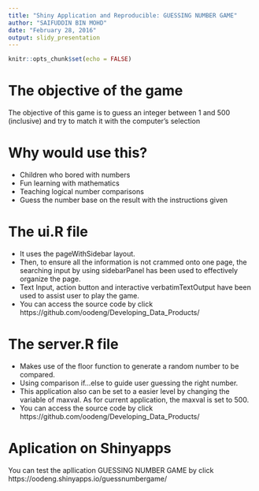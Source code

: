 ```yaml
---
title: "Shiny Application and Reproducible: GUESSING NUMBER GAME"
author: "SAIFUDDIN BIN MOHD"
date: "February 28, 2016"
output: slidy_presentation
---
```


```r
knitr::opts_chunk$set(echo = FALSE)
```

The objective of the game
========================================================
The objective of this game is to guess an integer between 1 and 500 (inclusive) and try to match it with the computer's selection

Why would use this?
========================================================

* Children who bored with numbers
* Fun learning with mathematics
* Teaching logical number comparisons
* Guess the number base on the result with the instructions given

The ui.R file
========================================================
* It uses the pageWithSidebar layout.
* Then, to ensure all the information is not crammed onto one page, the searching input by using sidebarPanel has been used to effectively organize the page.
* Text Input, action button and  interactive verbatimTextOutput have been used to assist user to play the game.
* You can access the source code by click https://github.com/oodeng/Developing_Data_Products/

The server.R file
========================================================

* Makes use of the floor function to generate a random number to be compared.
* Using comparison if...else to guide user guessing the right number.
* This application also can be set to a easier level by changing the variable of maxval. As for current application, the maxval is set to 500.
* You can access the source code by click https://github.com/oodeng/Developing_Data_Products/


Aplication on Shinyapps
========================================================
You can test the apllication GUESSING NUMBER GAME by click https://oodeng.shinyapps.io/guessnumbergame/